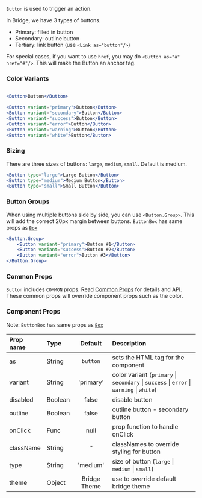 


`Button` is used to trigger an action. 

In Bridge, we have 3 types of buttons. 
- Primary: filled in button
- Secondary: outline button
- Tertiary: link button (use `<Link as="button"/>`)

For special cases, if you want to use `href`, you may do `<Button as="a" href="#"/>`. This will make the Button an anchor tag.

### Color Variants

```jsx live

<Button>Button</Button>

<Button variant="primary">Button</Button>
<Button variant="secondary">Button</Button>
<Button variant="success">Button</Button>
<Button variant="error">Button</Button>
<Button variant="warning">Button</Button>
<Button variant="white">Button</Button>
```

### Sizing
There are three sizes of buttons: `large`, `medium`, `small`. Default is medium.

```jsx live
<Button type="large">Large Button</Button>
<Button type="medium">Medium Button</Button>
<Button type="small">Small Button</Button>
```

### Button Groups
When using multiple buttons side by side, you can use `<Button.Group>`. This will add the correct 20px margin between buttons. `ButtonBox` has same props as [`Box`](/components/box)

```jsx live
<Button.Group>
    <Button variant="primary">Button #1</Button>
    <Button variant="success">Button #2</Button>
    <Button variant="error">Button #3</Button>
</Button.Group>
```


### Common Props
`Button` includes `COMMON` props. Read [Common Props](/components/common-props) for details and API. These common props will override component props such as the color.

### Component Props
Note: `ButtonBox` has same props as [`Box`](/components/box)

| Prop name | Type | Default | Description |
| :- | :- | :-: | :- |
| as | String | `button` | sets the HTML tag for the component |
| variant | String | 'primary' | color variant (`primary` &#124; `secondary` &#124; `success` &#124; `error` &#124; `warning` &#124; `white`) |
| disabled | Boolean | false | disable button |
| outline | Boolean | false | outline button - secondary button |
| onClick | Func | null | prop function to handle onClick |
| className | String | '' | classNames to override styling for button  |
| type | String | 'medium' | size of button (`large` &#124; `medium` &#124; `small`)|
| theme | Object | Bridge Theme | use to override default bridge theme|

